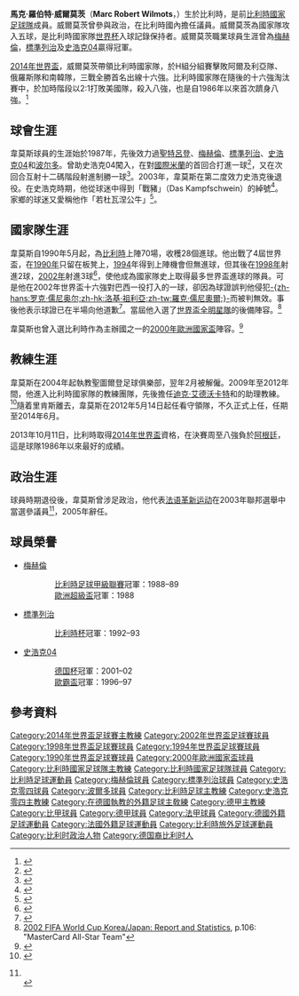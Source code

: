 {{NoteTA
|T=zh-hant:馬克·威爾莫茨; zh-hk:馬克·韋莫斯; zh-hans:马克·威尔莫茨
|G1=足球
|G2=UEFA
|1=zh-hant:威爾莫茨; zh-hk:韋莫斯; zh-hans:威尔莫茨;
|2=zh-hant:馬克; zh-hk:馬克; zh-hans:马克;
|3=zh-hant:羅伯特;zh-hk:羅拔;zh-hans:罗伯特;
}}
{{Infobox football biography
| name                = 馬克·威爾莫茨<br />Marc Wilmots
| fullname            = Marc Robert Wilmots
| image               = 13980312001139636951013713150860 46238 PhotoT.jpg
| birth_date          = {{birth date and age|1969|2|22}}
| birth_place         = 比利時[[若杜瓦涅|若杜瓦涅]]
| height              = {{height|m=1.84}}
| currentclub         = [[伊朗國家足球隊|伊朗]] (領隊)
| position            = [[中場#進攻中場|進攻中場]]
| youthyears1 = 1980–1985
| youthclubs1 = CS Jodoigne
| youthyears2 = 1985–1987
| youthclubs2 = [[皇家聖圖爾登足球會|聖圖爾登]]
| years1 = 1987–1988
| years2 = 1988–1991
| years3 = 1991–1996
| years4 = 1996–2000
| years5 = 2000–2001
| years6 = 2001–2003
| clubs1 = [[皇家聖圖爾登足球會|聖圖爾登]]
| clubs2 = [[梅赫倫足球俱樂部|梅赫倫]]
| clubs3 = [[標準列日足球俱樂部|標準列治]]
| clubs4 = [[史浩克04足球會|史浩克04]]
| clubs5 = [[波爾多足球俱樂部|波爾多]]
| clubs6 = [[史浩克04足球會|史浩克04]]
| caps1 = 30
| caps2 = 87
| caps3 = 136
| caps4 = 104
| caps5 = 30
| caps6 = 34
| totalcaps = 421
| goals1 = 9
| goals2 = 22
| goals3 = 67
| goals4 = 21
| goals5 = 8
| goals6 = 6
| totalgoals = 133 
| nationalyears1 = 1986–1987
| nationalteam1 = 比利時U19
| nationalcaps1 = 9
| nationalgoals1 = 3
| nationalyears2 = 1987–1989
| nationalteam2 = 比利時U21
| nationalcaps2 = 9
| nationalgoals2 = 6
| nationalyears3 = 1990–2002
| nationalteam3 = [[比利時國家足球隊|比利時]]
| nationalcaps3 = 70
| nationalgoals3 = 28
| manageryears1  = 2003
| managerclubs1  = [[史浩克04足球會|史浩克04]] (interim)
| manageryears2  = 2004–2005
| managerclubs2  = [[皇家聖圖爾登足球會|聖圖爾登]]
| manageryears3  = 2009–2012
| managerclubs3  = [[比利時國家足球隊|比利時]] (助理)
| manageryears4  = 2012–2016
| managerclubs4  = [[比利時國家足球隊|比利時]]
| manageryears5  = 2017
| managerclubs5  = [[科特迪瓦國家足球隊|科特迪瓦]]
| manageryears6  = 2019
| managerclubs6  = [[伊朗國家足球隊|伊朗]]
}}
'''馬克·羅伯特·威爾莫茨'''（'''Marc Robert Wilmots'''，{{bd|1969年|2月22日|catIdx=Wilmots, Marc}}）生於比利時，是前[[比利時國家足球隊|比利時國家足球隊]]成員。威爾莫茨曾參與政治，在比利時國內擔任議員。威爾莫茨為國家隊攻入五球，是比利時國家隊[[世界盃足球賽|世界杯]]入球記錄保持者。威爾莫茨職業球員生涯曾為[[梅赫倫足球俱樂部|梅赫倫]]，[[標準列日足球俱樂部|標準列治]]及[[史浩克04足球會|史浩克04]]贏得冠軍。

[[2014年世界盃足球賽|2014年世界盃]]，威爾莫茨帶領比利時國家隊，於H組分組賽擊敗阿爾及利亞隊、俄羅斯隊和南韓隊，三戰全勝首名出線十六強。比利時國家隊在隨後的十六強淘汰賽中，於加時階段以2:1打敗美國隊，殺入八強，也是自1986年以來首次躋身八強。<ref>{{cite news |title=世界杯1/8决赛战报 比利时VS美国比分2:1 |newspaper=[[网易|网易]] |url=http://2014.163.com/14/0702/11/A057GNGA000505HF.html |date=2014-07-02 |accessdate=2014-07-02 |archive-date=2016-03-05 |archive-url=https://web.archive.org/web/20160305003112/http://2014.163.com/14/0702/11/A057GNGA000505HF.html |dead-url=no }}</ref>

==球會生涯==
韋莫斯球員的生涯始於1987年，先後效力過[[聖特呂登足球俱樂部|聖特呂登]]、[[皇家梅赫倫足球會|梅赫倫]]、[[標準列日足球俱樂部|標準列治]]、[[史浩克04足球會|史浩克04]]和[[波尔多足球俱乐部|波尔多]]。曾助史浩克04闖入{{link-en|1997年歐洲足協盃決賽|1997 UEFA Cup Final}}，在對[[國際米蘭|國際米蘭]]的首回合打進一球<ref>{{cite news |title=Football: Schalke shock for Hodgson |url=http://www.independent.co.uk/sport/football-schalke-shock-for-hodgson-1260388.html |work=The Independent |publisher=Independent Print Limited |date=1997-05-08 |accessdate=2012-05-25 |archive-date=2012-07-02 |archive-url=https://web.archive.org/web/20120702084917/http://www.independent.co.uk/sport/football-schalke-shock-for-hodgson-1260388.html |dead-url=no }}</ref>，又在次回合互射十二碼階段射進制勝一球<ref>{{cite news |title=Football: Ince and Hodgson suffer as Schalke lift Uefa Cup |url=http://www.independent.co.uk/sport/football-ince-and-hodgson-suffer-as-schalke-lift-uefa-cup-1262903.html |work=The Independent |publisher=Independent Print Limited |date=1997-05-22 |accessdate=2012-05-25 |archive-date=2016-03-04 |archive-url=https://web.archive.org/web/20160304204640/http://www.independent.co.uk/sport/football-ince-and-hodgson-suffer-as-schalke-lift-uefa-cup-1262903.html |dead-url=no }}</ref>。2003年，韋莫斯在第二度效力史浩克後退役。在史浩克時期，他從球迷中得到「戰豬」（Das Kampfschwein）的綽號<ref>{{cite news |title=Belgien-Coach Wilmots: "Ich wollte nie Nationaltrainer werden" |newspaper=SpiegelOnline |url=http://www.spiegel.de/sport/fussball/fussball-interview-mit-belgiens-nationaltrainer-marc-wilmots-a-936177.html |accessdate=2014-05-23 |archive-date=2014-05-24 |archive-url=https://web.archive.org/web/20140524003709/http://www.spiegel.de/sport/fussball/fussball-interview-mit-belgiens-nationaltrainer-marc-wilmots-a-936177.html |dead-url=no }}</ref>。家鄉的球迷又愛稱他作「若杜瓦涅公牛」<ref>{{cite news |title=Bakkerszoon vs. boerenzoon |newspaper=[[De_Standaard|De Standaard]] |url=http://www.standaard.be/cnt/dmf20140630_01162749 |date=2014-07-01 |accessdate=2014-07-03 |archive-date=2014-07-06 |archive-url=https://web.archive.org/web/20140706203820/http://www.standaard.be/cnt/dmf20140630_01162749 |dead-url=no }}</ref>。

==國家隊生涯==
韋莫斯自1990年5月起，為[[比利時國家足球隊|比利時]]上陣70場，收穫28個進球。他出戰了4屆世界盃，在[[1990年世界盃足球賽|1990年]]只留在板凳上，[[1994年世界盃足球賽|1994]]年得到上陣機會但無進球，但其後在[[1998年世界盃足球賽|1998年]]射進2球，[[2002年世界盃足球賽|2002年]]射進3球<ref>{{cite news |title=Marc Wilmots 2002 World Cup profile |url=http://news.bbc.co.uk/sport3/worldcup2002/hi/team_pages/belgium/squad/newsid_1991000/1991148.stm |work=BBC Sport |publisher=British Broadcasting Corporation |date=2002-05-17 |accessdate=2012-05-25 |archive-date=2016-03-06 |archive-url=https://web.archive.org/web/20160306235241/http://news.bbc.co.uk/sport3/worldcup2002/hi/team_pages/belgium/squad/newsid_1991000/1991148.stm |dead-url=no }}</ref>，使他成為國家隊史上取得最多世界盃進球的隊員。可是他在2002年世界盃十六強對巴西一役打入的一球，卻因為球證誤判他侵犯[[罗克·儒尼奥尔|-{zh-hans:罗克·儒尼奥尔;zh-hk:洛基·祖利亞;zh-tw:羅克·儒尼奧爾;}-]]而被判無效。事後他表示球證{{link-en|彼得·普伦德加斯特|Peter Prendergast (referee)}}已在半場向他道歉<ref>{{cite web|url=http://news.bbc.co.uk/sport3/worldcup2002/hi/matches_wallchart/brazil_v_belgium/newsid_2048000/2048030.stm|date=2002-06-17|title=Wilmots tells of ref's apology|publisher=''[[BBC_Sport|BBC Sport]]''|accessdate=2015-06-06|archive-date=2013-09-28|archive-url=https://web.archive.org/web/20130928162426/http://news.bbc.co.uk/sport3/worldcup2002/hi/matches_wallchart/brazil_v_belgium/newsid_2048000/2048030.stm|dead-url=no}}</ref>。當屆他入選了[[世界盃全明星隊|世界盃全明星隊]]的後備陣容。<ref name=02team>[[#02tech|2002 FIFA World Cup Korea/Japan: Report and Statistics]], p.106: "MasterCard All-Star Team"</ref>

韋莫斯也曾入選比利時作為主辦國之一的[[2000年歐洲國家盃|2000年歐洲國家盃]]陣容。<ref>{{cite news |title=Marc Wilmots Euro 2000 profile |url=http://news.bbc.co.uk/2/hi/euro2000/teams/belgium/squad/743901.stm |work=BBC Sport |publisher=British Broadcasting Corporation |accessdate=2012-05-25 |archive-date=2016-03-06 |archive-url=https://web.archive.org/web/20160306024741/http://news.bbc.co.uk/2/hi/euro2000/teams/belgium/squad/743901.stm |dead-url=no }}</ref>

==教練生涯==
韋莫斯在2004年起執教聖圖爾登足球俱樂部，翌年2月被解僱。2009年至2012年間，他進入比利時國家隊的教練團隊，先後擔任[[迪克·艾德沃卡特|迪克·艾德沃卡特]]和{{link-en|乔治·里肯斯|Georges Leekens}}的助理教練。<ref>{{cite web | url = http://www.footbel.be/templates/_news2Detail/index.php?page=eb973ea1fffe1781c4fc323a34970b03&detail=7170616b3999d20deef83b604ead0b6e&lang=nl | title = Principeakkoord KBVB – Wilmots | publisher = footbel.be | language = nl | date = 2009-09-28 | accessdate = 2009-09-28 | deadurl = yes | archiveurl = https://web.archive.org/web/20110927135942/http://www.footbel.be/templates/_news2Detail/index.php?page=eb973ea1fffe1781c4fc323a34970b03&detail=7170616b3999d20deef83b604ead0b6e&lang=nl | archivedate = 2011-09-27 }}</ref>隨着里肯斯離去，韋莫斯在2012年5月14日起任看守領隊，不久正式上任，任期至2014年6月。

2013年10月11日，比利時取得[[2014年世界盃|2014年世界盃]]資格，在決賽周至八強負於[[阿根廷國家足球隊|阿根廷]]，這是球隊1986年以來最好的成績。

==政治生涯==
球員時期退役後，韋莫斯曾涉足政治，他代表[[法语革新运动|法语革新运动]]在2003年聯邦選舉中當選參議員<ref>{{cite web | url = http://www.senaat.be/www/?MIval=/showSenator&ID=4290&LANG=fr | title = Marc Wilmots – MR | language = fr | publisher = senaat.be | accessdate = 2009-09-28 | archive-date = 2016-10-22 | archive-url = https://web.archive.org/web/20161022025021/http://www.senaat.be/www/?MIval=%2FshowSenator&ID=4290&LANG=fr | dead-url = yes }}<br />{{cite web | url = http://www.senaat.be/www/?MIval=/showSenator&ID=4290&LANG=nl | title = Marc Wilmots – MR | language = nl | publisher = senaat.be | accessdate = 2009-09-28 | archive-date = 2008-02-04 | archive-url = https://web.archive.org/web/20080204194705/http://www.senaat.be/www/?MIval=%2FshowSenator&ID=4290&LANG=nl | dead-url = no }}</ref>，2005年辭任。

==球員榮譽==
* [[梅赫倫足球俱樂部|梅赫倫]]
::[[比利時足球甲級聯賽|比利時足球甲級聯賽]]冠軍：1988–89 
::[[歐洲超級盃|歐洲超級盃]]冠軍：1988 

* [[標準列日足球俱樂部|標準列治]]
::[[比利時杯|比利時杯]]冠軍：1992–93 

* [[史浩克04足球會|史浩克04]]
::[[德国足协杯|德国杯]]冠軍：2001–02 
::[[歐足協歐霸聯賽|歐霸盃]]冠軍：1996–97 

==參考資料==
{{reflist|2}}

{{2014年世界杯足球赛比利時参赛名单}}
{{2016年歐洲國家盃比利時參賽名單}}
{{DEFAULTSORT:Wilmots, Marc}}
[[Category:2014年世界盃足球賽主教練|Category:2014年世界盃足球賽主教練]]
[[Category:2002年世界盃足球賽球員|Category:2002年世界盃足球賽球員]]
[[Category:1998年世界盃足球賽球員|Category:1998年世界盃足球賽球員]]
[[Category:1994年世界盃足球賽球員|Category:1994年世界盃足球賽球員]]
[[Category:1990年世界盃足球賽球員|Category:1990年世界盃足球賽球員]]
[[Category:2000年歐洲國家盃球員|Category:2000年歐洲國家盃球員]]
[[Category:比利時國家足球隊主教練|Category:比利時國家足球隊主教練]]
[[Category:比利時國家足球隊球員|Category:比利時國家足球隊球員]]
[[Category:比利時足球運動員|Category:比利時足球運動員]]
[[Category:梅赫倫球員|Category:梅赫倫球員]]
[[Category:標準列治球員|Category:標準列治球員]]
[[Category:史浩克零四球員|Category:史浩克零四球員]]
[[Category:波爾多球員|Category:波爾多球員]]
[[Category:比利時足球主教練|Category:比利時足球主教練]]
[[Category:史浩克零四主教練|Category:史浩克零四主教練]]
[[Category:在德國執教的外籍足球主敎練|Category:在德國執教的外籍足球主敎練]]
[[Category:德甲主教練|Category:德甲主教練]]
[[Category:比甲球員|Category:比甲球員]]
[[Category:德甲球員|Category:德甲球員]]
[[Category:法甲球員|Category:法甲球員]]
[[Category:德國外籍足球運動員|Category:德國外籍足球運動員]]
[[Category:法國外籍足球運動員|Category:法國外籍足球運動員]]
[[Category:比利時旅外足球運動員|Category:比利時旅外足球運動員]]
[[Category:比利时政治人物|Category:比利时政治人物]]
[[Category:德国裔比利时人|Category:德国裔比利时人]]